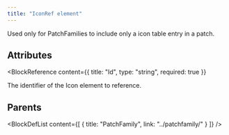 ```yaml
---
title: "IconRef element"
---
```



Used only for PatchFamilies to include only a icon table entry in a patch.


## Attributes

<BlockWrapper>

  <BlockReference
    content={{
      title: "Id",
      type: "string",
      required: true
    }}
  >
  The identifier of the Icon element to reference.
  </BlockReference>

</BlockWrapper>


## Parents

<BlockDefList content={[
    {
      title: "PatchFamily",
      link: "../patchfamily/"
    }
  ]}
/>